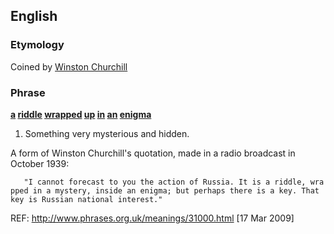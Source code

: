 ==English==

===Etymology===
Coined by [[w:Winston Churchill|Winston Churchill]]

===Phrase===
'''[[a]] [[riddle]] [[wrap]]ped [[up]] [[in]] [[an]] [[enigma]]'''

# {{idiom}} Something very mysterious and hidden.

A form of Winston Churchill's quotation, made in a radio broadcast in October 1939:

    "I cannot forecast to you the action of Russia. It is a riddle, wrapped in a mystery, inside an enigma; but perhaps there is a key. That key is Russian national interest."

REF: http://www.phrases.org.uk/meanings/31000.html [17 Mar 2009]